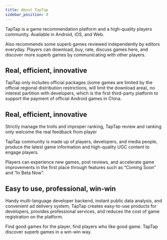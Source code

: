 ```yaml
---
title: About TapTap
sidebar_position: 0
---
```


TapTap is a game recommendation platform and a high-quality players community. Available in Android, iOS, and Web.

Also recommends some superb games reviewed independently by editors everyday. Players can download, buy, rate, discuss games here, and discover more superb games by communicating with other players.

## **Real, efficient, innovative**  

TapTap only includes official packages (some games are limited by the official regional distribution restrictions, will limit the download area), no interest partition with developers, which is the first third-party platform to support the payment of official Android games in China.  

## **Real, efficient, innovative**  

Strictly manage the trolls and improper ranking, TapTap review and ranking only welcome the real feedback from player

TapTap community is made up of players, developers, and media people, produce the latest game information and high-quality UGC content to engage players.

Players can experience new games, post reviews, and accelerate game improvements in the first place through features such as “Coming Soon” and “In Beta Now”.

## **Easy to use, professional, win-win**  

Handy multi-language developer backend, instant public data analysis, and convenient ad delivery system, TapTap creates easy-to-use products for developers, provides professional services, and reduces the cost of game registration on the platform.

Find good games for the player, find players who like good game. TapTap discover superb games in a win-win way.
